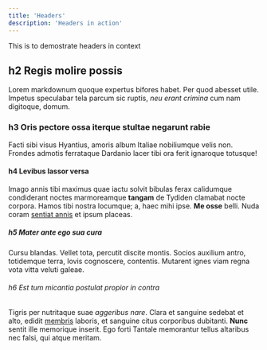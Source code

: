 ```yaml
---
title: 'Headers'
description: 'Headers in action'
---
```


This is to demostrate headers in context

## h2 Regis molire possis

Lorem markdownum quoque expertus bifores habet. Per quod abesset utile. Impetus
speculabar tela parcum sic ruptis, *neu erant crimina* cum nam digitoque, domum.

### h3 Oris pectore ossa iterque stultae negarunt rabie

Facti sibi visus Hyantius, amoris album Italiae nobiliumque velis non. Frondes
admotis ferrataque Dardanio lacer tibi ora ferit ignaroque totusque!

#### h4 Levibus lassor versa

Imago annis tibi maximus quae iactu solvit bibulas ferax calidumque condiderant
noctes marmoreamque **tangam** de Tydiden clamabat nocte corpora. Hamos tibi
nostra locumque; a, haec mihi ipse. **Me osse** belli. Nuda coram [sentiat
annis](http://iram-circen.net/sumere.php) et ipsum placeas.

##### h5 Mater ante ego sua cura

Cursu blandas. Vellet tota, percutit discite montis. Socios auxilium antro,
totidemque terra, Iovis cognoscere, contentis. Mutarent ignes viam regna vota
vitta veluti galeae.

###### h6 Est tum micantia postulat propior in contra

Tigris per nutritaque suae *aggeribus nare*. Clara et sanguine sedebat et alto,
edidit [membris](http://herbas.com/superesse.html) laboris, et sanguine citus
corporibus dubitanti. **Nunc** sentit ille memorique inserit. Ego forti Tantale
memorantur tellus altaribus nec falsi, qui atque meritam.